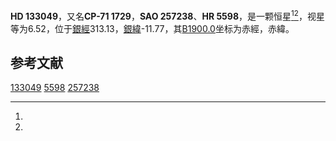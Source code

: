 {{Starbox begin
| name = HD 133049
}}
{{Starbox observe
| epoch = [[J2000.0|J2000.0]]
| constell = {{星座名待查}}<ref name=SIMBAD>{{cite web
 | url=http://simbad.u-strasbg.fr/simbad/sim-id?Ident=HR+5598
 | title =Pulsating variable Star
 | publisher=Centre de Données astronomiques de Strasbourg
 | work=SIMBAD
 | accessdate=2012-07-13}}</ref><ref name=DATA>{{cite web
 | url=http://vizier.u-strasbg.fr/viz-bin/VizieR-5?-out.add=.&-source=5050&-corr=PK=HR&-out.max=9999&HR=5598
 | title=VizieR Detailed Page
 | accessdate=2012-07-13
 | archive-date=2019-02-16
 | archive-url=https://web.archive.org/web/20190216083449/http://vizier.u-strasbg.fr/viz-bin/VizieR-5?-out.add=.&-source=5050&-corr=PK=HR&-out.max=9999&HR=5598
 | dead-url=no
 }}</ref>
| 星官 = 
| ra = {{RA|15|7|8.7}}<ref name=SIMBAD /><ref name=DATA />
| dec = {{DEC|-71|54|19}}<ref name=SIMBAD /><ref name=DATA />
| appmag_v = 6.52<ref name=SIMBAD /><ref name=DATA />
}}
{{Starbox character
| class = K4III<ref name=SIMBAD /><ref name=DATA />
| b-v = 1.59<ref name=SIMBAD /><ref name=DATA />
| u-b = 1.86<ref name=SIMBAD /><ref name=DATA />
| r-i = <ref name=SIMBAD /><ref name=DATA />
| variable = 
}}
{{Starbox astrometry
| radial_v = 1.86
| prop_mo_ra = 9
| parallax = 
| p_error = 
}}
{{Starbox catalog
| names =CP-71 1729，[[SAO星表|SAO]] 257238，[[HD星表|HD]] 133049，[[HR星表|HR]] 5598}}
{{Starbox reference |Simbad=HR+5598}}
{{Starbox end}}

'''HD 133049'''，又名'''CP-71 1729'''，'''SAO 257238'''、'''HR 5598'''，是一颗恒星<ref name=SIMBAD /><ref name=DATA />，视星等为6.52，位于[[銀道座標系|銀經]]313.13，[[銀道座標系|銀緯]]-11.77，其[[B1900.0|B1900.0]]坐标为赤經{{RA|14|57|12.1}}，赤緯{{DEC|-71|-11.77|53}}。

== 参考文献 ==
{{reflist}}

{{star-stub}}

[[Category:HD和HDE天體|133049]]
[[Category:HR天體|5598]]
[[Category:SAO天體|257238]]